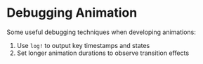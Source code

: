 # Debugging Animation

Some useful debugging techniques when developing animations:

1. Use `log!` to output key timestamps and states
2. Set longer animation durations to observe transition effects

